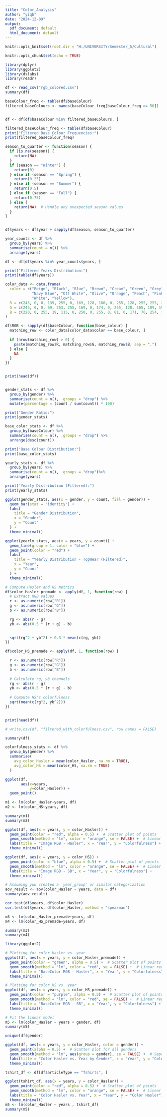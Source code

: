 ```yaml
---
title: "Color_Analysis"
author: "yiqb"
date: "2024-12-09"
output:
  pdf_document: default
  html_document: default
---
```


```r
knitr::opts_knit$set(root.dir = "H:/UNIVERSITY/Semester_5/Cultural")

knitr::opts_chunk$set(echo = TRUE)
```
```r
library(dplyr)
library(ggplot2)
library(dslabs)
library(readr)
```



```r
df <- read_csv("rgb_colored.csv")
summary(df)
```


```r

baseColour_freq <- table(df$baseColour)
filtered_baseColours <- names(baseColour_freq[baseColour_freq >= 50])


df <- df[df$baseColour %in% filtered_baseColours, ]

filtered_baseColour_freq <- table(df$baseColour)
print("Filtered Base Colour Frequencies:")
print(filtered_baseColour_freq)
```
```r


season_to_quarter <- function(season) {
  if (is.na(season)) {
    return(NA)  
  }
  if (season == "Winter") {
    return(0)
  } else if (season == "Spring") {
    return(0.25)
  } else if (season == "Summer") {
    return(0.5)
  } else if (season == "Fall") {
    return(0.75)
  } else {
    return(NA)  # Handle any unexpected season values
  }
}


df$years <- df$year + sapply(df$season, season_to_quarter)

year_counts <- df %>%
  group_by(years) %>%
  summarise(count = n()) %>%
  arrange(years)

df <- df[df$years %in% year_counts$years, ]

print("Filtered Years Distribution:")
print(table(df$years))

```



```r

color_data <- data.frame(
  color = c("Beige", "Black", "Blue", "Brown", "Cream", "Green", "Grey", "Maroon", "Multi", 
            "Navy Blue", "Off White", "Olive", "Orange", "Peach", "Pink", "Purple", "Red", 
            "White", "Yellow"),
  R = c(245, 0, 0, 139, 255, 0, 169, 128, 160, 0, 255, 128, 255, 255, 255, 128, 255, 255, 255),
  G = c(245, 0, 0, 69, 253, 255, 169, 0, 174, 0, 255, 128, 165, 189, 192, 0, 0, 255, 255),
  B = c(220, 0, 255, 19, 115, 0, 250, 0, 255, 0, 81, 0, 171, 70, 254, 128, 0, 0, 0)
)

df$RGB <- sapply(df$baseColour, function(base_colour) {
  matching_row <- color_data[color_data$color == base_colour, ]
  
  if (nrow(matching_row) > 0) {
    paste(matching_row$R, matching_row$G, matching_row$B, sep = ",")
  } else {
    NA
  }
})


print(head(df))



```


```r

gender_stats <- df %>%
  group_by(gender) %>%
  summarise(count = n(), .groups = "drop") %>%
  mutate(percentage = (count / sum(count)) * 100)

print("Gender Ratio:")
print(gender_stats)

base_color_stats <- df %>%
  group_by(baseColour) %>%
  summarise(count = n(), .groups = "drop") %>%
  arrange(desc(count))

print("Base Colour Distribution:")
print(base_color_stats)
```

```r


yearly_stats <- df %>%
  group_by(years) %>%
  summarise(count = n(), .groups = "drop")%>%
  arrange(years)

print("Yearly Distribution (Filtered):")
print(yearly_stats)

ggplot(gender_stats, aes(x = gender, y = count, fill = gender)) +
  geom_bar(stat = "identity") +
  labs(
    title = "Gender Distribution",
    x = "Gender",
    y = "Count"
  ) +
  theme_minimal()

ggplot(yearly_stats, aes(x = years, y = count)) +
  geom_line(group = 1, color = "blue") +
  geom_point(color = "red") +
  labs(
    title = "Yearly Distribution - TopWear (Filtered)",
    x = "Year",
    y = "Count"
  ) +
  theme_minimal()

```
```r
# Compute Hasler and HS metrics
df$color_Hasler_premade <- apply(df, 1, function(row) {
  # Extract RGB values
  r <- as.numeric(row["R"])
  g <- as.numeric(row["G"])
  b <- as.numeric(row["B"])

  rg <- abs(r - g)
  yb <- abs(0.5 * (r + g) - b)
  

  sqrt(rg^2 + yb^2) + 0.3 * mean(c(rg, yb))
})

df$color_HS_premade <- apply(df, 1, function(row) {

  r <- as.numeric(row["R"])
  g <- as.numeric(row["G"])
  b <- as.numeric(row["B"])
  
  # Calculate rg, yb channels
  rg <- abs(r - g)
  yb <- abs(0.5 * (r + g) - b)
  
  # Compute HS's colorfulness
  sqrt(mean(c(rg^2, yb^2)))
})


print(head(df))

# write.csv(df, "filtered_with_colorfulness.csv", row.names = FALSE)
```
```r
summary(df)

```

```r

colorfulness_stats <- df %>%
  group_by(gender) %>%
  summarise(
    avg_color_Hasler = mean(color_Hasler, na.rm = TRUE),
    avg_color_HS = mean(color_HS, na.rm = TRUE)
  )
```


```r
ggplot(df,
       aes(x=years,
           y=color_Hasler)) +
  geom_point()
```

```r
m1 <- lm(color_Hasler~years, df)
m2 <- lm(color_HS~years, df)

summary(m1)
summary(m2)
```
```r

ggplot(df, aes(x = years, y = color_Hasler)) +
  geom_point(color = "red", alpha = 0.5) +  # Scatter plot of points
  geom_smooth(method = "lm", color = "orange", se = FALSE) +  # Linear regression line
  labs(title = "Image RGB - Hasler", x = "Year", y = "Colorfulness") +
  theme_minimal()

ggplot(df, aes(x = years, y = color_HS)) +
  geom_point(color = "blue", alpha = 0.5) +  # Scatter plot of points
  geom_smooth(method = "lm", color = "orange", se = FALSE) +  # Linear regression line
  labs(title = "Image RGB - SB", x = "Year", y = "Colorfulness") +
  theme_minimal()


```
```r
# Assuming you created a 'year_group' or similar categorization
aov_result <- aov(color_Hasler ~ years, data = df)
summary(aov_result)

```
```r
cor.test(df$years, df$color_Hasler)
cor.test(df$years, df$color_Hasler, method = "spearman")


```

```r
m3 <- lm(color_Hasler_premade~years, df)
m4 <- lm(color_HS_premade~years, df)

summary(m3)
summary(m4)
```
```r
library(ggplot2)

# Plotting for color_Hasler vs. year
ggplot(df, aes(x = years, y = color_Hasler_premade)) +
  geom_point(color = "green", alpha = 0.5) +  # Scatter plot of points
  geom_smooth(method = "lm", color = "red", se = FALSE) +  # Linear regression line
  labs(title = "BaseColor RGB - Hasler", x = "Year", y = "Colorfulness") +
  theme_minimal()

# Plotting for color_HS vs. year
ggplot(df, aes(x = years, y = color_HS_premade)) +
  geom_point(color = "purple", alpha = 0.5) +  # Scatter plot of points
  geom_smooth(method = "lm", color = "red", se = FALSE) +  # Linear regression line
  labs(title = "BaseColor RGB - SB", x = "Year", y = "Colorfulness") +
  theme_minimal()
```
```r
# Fit the linear model
m5 <- lm(color_Hasler ~ years + gender, df)
summary(m5)

unique(df$gender)

ggplot(df, aes(x = years, y = color_Hasler, color = gender)) +
  geom_point(alpha = 0.5) +  # Scatter plot for all genders
  geom_smooth(method = "lm", aes(group = gender), se = FALSE) +  # Separate regression lines for each gender
  labs(title = "Color Hasler vs. Year by Gender", x = "Year", y = "Color Hasler") +
  theme_minimal()

```

```r

tshirt_df <- df[df$articleType == "Tshirts", ]

ggplot(tshirt_df, aes(x = years, y = color_Hasler)) +
  geom_point(color = "red", alpha = 0.5) +  # Scatter plot of points
  geom_smooth(method = "lm", color = "orange", se = FALSE) +  # Linear regression line
  labs(title = "Color Hasler vs. Year", x = "Year", y = "Color Hasler") +
  theme_minimal()
m5 <- lm(color_Hasler ~ years , tshirt_df)
summary(m5)
```

